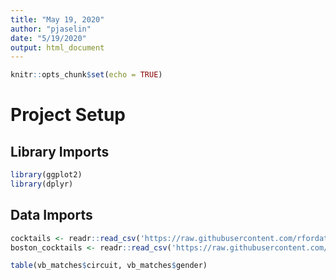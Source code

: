 ```yaml
---
title: "May 19, 2020"
author: "pjaselin"
date: "5/19/2020"
output: html_document
---
```


```r
knitr::opts_chunk$set(echo = TRUE)
```

# Project Setup
## Library Imports
```r
library(ggplot2)
library(dplyr)
```

## Data Imports
```r
cocktails <- readr::read_csv('https://raw.githubusercontent.com/rfordatascience/tidytuesday/master/data/2020/2020-05-26/cocktails.csv')
boston_cocktails <- readr::read_csv('https://raw.githubusercontent.com/rfordatascience/tidytuesday/master/data/2020/2020-05-26/boston_cocktails.csv')
```


```r
table(vb_matches$circuit, vb_matches$gender)
```






